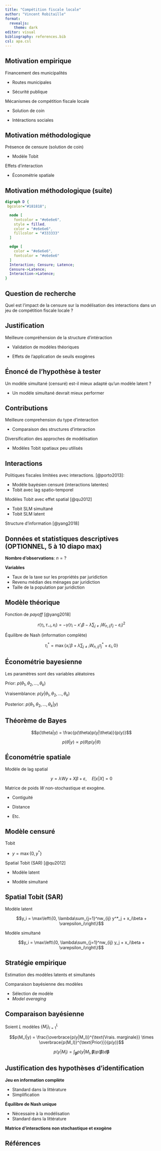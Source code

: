 ```yaml
---
title: "Compétition fiscale locale"
author: "Vincent Robitaille"
format: 
  revealjs:
    theme: dark
editor: visual
bibliography: references.bib
csl: apa.csl
---
```


## Motivation empirique

::: {.fragment .semi-fade-out}
Financement des municipalités
:::

:::: {.fragment .fade-in}
::: {.fragment .semi-fade-out}
-   Routes municipales
:::
::::

:::: {.fragment .fade-in}
::: {.fragment .semi-fade-out}
-   Sécurité publique
:::
::::

:::: {.fragment .fade-in}
::: {.fragment .semi-fade-out}
Mécanismes de compétition fiscale locale
:::
::::

:::: {.fragment .fade-in}
::: {.fragment .semi-fade-out}
-   Solution de coin
:::
::::

:::: {.fragment .fade-in}
::: {.fragment .semi-fade-out}
-   Intéractions sociales
:::
::::


## Motivation méthodologique

:::: {.fragment .fade-in}
::: {.fragment .semi-fade-out}
Présence de censure (solution de coin)

- Modèle Tobit
:::
::::

:::: {.fragment .fade-in}
Effets d'interaction

- Économétrie spatiale
::::

## Motivation méthodologique (suite)

```dot
digraph D {
 bgcolor="#181818";

  node [
    fontcolor = "#e6e6e6",
    style = filled,
    color = "#e6e6e6",
    fillcolor = "#333333"
  ]

  edge [
    color = "#e6e6e6",
    fontcolor = "#e6e6e6"
  ]
  Interaction; Censure; Latence;
  Censure->Latence;
  Interaction->Latence;
}
```

## Question de recherche

Quel est l'impact de la censure sur la modélisation des interactions dans un jeu de compétition fiscale locale ?

## Justification

::: {.fragment .fade-in}
Meilleure compréhension de la structure d'intéraction
:::

::: {.fragment .fade-in}
-   Validation de modèles théoriques
:::

::: {.fragment .fade-in}
-   Effets de l'application de seuils exogènes
:::

## Énoncé de l'hypothèse à tester

Un modèle simultané (censuré) est-il mieux adapté qu'un modèle latent ?

::: {.fragment .fade-in}
-   Un modèle simultané devrait mieux performer
:::

## Contributions

:::: {.fragment .fade-in}
::: {.fragment .semi-fade-out}
Meilleure comprehension du type d'interaction

-   Comparaison des structures d'interaction
:::
::::

::: {.fragment .fade-in}
Diversification des approches de modélisation

-   Modèles Tobit spatiaux peu utilisés
:::

## Interactions

:::: {.fragment .fade-in}
::: {.fragment .semi-fade-out}
Politiques fiscales limitées avec interactions. [@porto2013]:

-   Modèle bayésien censuré (interactions latentes)
-   Tobit avec lag spatio-temporel
:::
::::

:::: {.fragment .fade-in}
Modèles Tobit avec effet spatial [@qu2012]

-   Tobit SLM simultané
-   Tobit SLM latent
::::

::: {.fragment .fade-in}
Structure d'information [@yang2018]
:::

## Données et statistiques descriptives (OPTIONNEL, 5 à 10 diapo max)

**Nombre d'observations**: $n = ?$

**Variables**

-   Taux de la taxe sur les propriétés par juridiction
-   Revenu médian des ménages par juridiction
-   Taille de la population par juridiction

## Modèle théorique

:::: {.fragment .fade-in}
::: {.fragment .semi-fade-out}
Fonction de *payoff* [@yang2018]

$$r(\tau_i, \tau_{-i}, x_i) = -\gamma(\tau_i - x'_i\beta - \lambda \sum_{j\neq i}W_{n,ij}\tau_j-\varepsilon_i)^2$$
:::
::::

::: {.fragment .fade-in}
Équilibre de Nash (information complète)

$$\tau_i^* = \max\left\{x_i'\beta + \lambda\sum_{j\neq i}W_{n,ij}\tau^*_j + \varepsilon_i, 0\right\}$$
:::

## Économétrie bayesienne

Les paramètres sont des variables aléatoires

::: {.fragment .fade-in}
Prior: $p\left(\theta_1, \theta_2, ..., \theta_k\right)$
:::

::: {.fragment .fade-in}
Vraisemblance: $p\left(y|\theta_1, \theta_2, ..., \theta_k\right)$
:::

::: {.fragment .fade-in}
Posterior: $p\left(\theta_1, \theta_2, ..., \theta_k|y\right)$
:::

## Théorème de Bayes

$$p(\theta|y) = \frac{p(\theta)p(y|\theta)}{p(y)}$$

::: {.fragment .fade-in}
$$p(\theta|y) \propto p(\theta)p(y|\theta)$$
:::

## Économétrie spatiale

Modèle de lag spatial

$$y = \lambda W y + X\beta + \varepsilon, \quad E\left[\varepsilon|X\right] = 0$$ 

:::: {.fragment .fade-in} 
Matrice de poids $W$ non-stochastique et exogène. 
::::

::: {.fragment .fade-in}
-   Contiguité
:::

::: {.fragment .fade-in}
-   Distance
:::

::: {.fragment .fade-in}
-   Etc.
:::

## Modèle censuré
::: {.fragment .semi-fade-out}
Tobit

-   $y = \max\{0, y^*\}$
:::

::: {.fragment .fade-in}
Spatial Tobit (SAR) [@qu2012]
:::

:::: {.fragment .fade-in}
::: {.fragment .semi-fade-out}
-   Modèle latent
:::
::::

::: {.fragment .fade-in}
-   Modèle simultané
:::

## Spatial Tobit (SAR)

:::: {.fragment .fade-in}
::: {.fragment .semi-fade-out}
Modèle latent

$$y_i = \max\left\{0, \lambda\sum_{j=1}^nw_{ij} y^*_j + x_i\beta + \varepsilon_i\right\}$$
:::
::::

::: {.fragment .fade-in}
Modèle simultané

$$y_i = \max\left\{0, \lambda\sum_{j=1}^nw_{ij} y_j + x_i\beta + \varepsilon_i\right\}$$
:::

## Stratégie empirique

::: {.fragment .semi-fade-out}
Estimation des modèles latents et simultanés
:::

:::: {.fragment .fade-in}
Comparaison bayésienne des modèles
::::

:::: {.fragment .fade-in}
-   Sélection de modèle
-   *Model averaging*
::::

## Comparaison bayésienne

Soient $L$ modèles $\{M_l\}_{l=1}^L$

$$p(M_l|y) = \frac{\overbrace{p(y|M_l)}^{\text{Vrais. marginale}} \times \overbrace{p(M_l)}^{\text{Prior}}}{p(y)}$$

$$p(y|M_l) = \int_{\mathbf{\beta}}p\left(y|M_l, \mathbf{\beta}\right)p(\mathbf{\beta}) d\mathbf{\beta}$$

## Justification des hypothèses d'identification

:::: {.fragment .fade-in}
::: {.fragment .semi-fade-out}
**Jeu en information complète**

-   Standard dans la littérature
-   Simplification
:::
::::

:::: {.fragment .fade-in}
::: {.fragment .semi-fade-out}
**Équilibre de Nash unique**

-   Nécessaire à la modélisation
-   Standard dans la littérature
:::
::::

::: {.fragment .fade-in}
**Matrice d'interactions non stochastique et exogène**
:::

## Références
